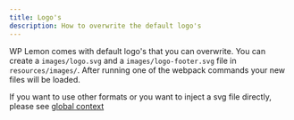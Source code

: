 ```yaml
---
title: Logo's
description: How to overwrite the default logo's
---
```


WP Lemon comes with default logo's that you can overwrite. You can create a `images/logo.svg` and a `images/logo-footer.svg` file in `resources/images/`. After running one of the webpack commands your new files will be loaded.

If you want to use other formats or you want to inject a svg file directly, please see [global context](/extend/add-context)
